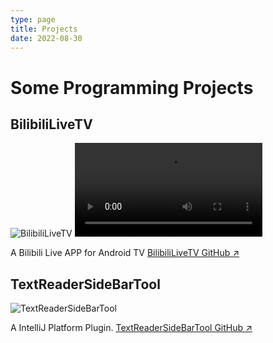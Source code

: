 ```yaml
---
type: page
title: Projects
date: 2022-08-30
---
```



<NextSeo title="Projects"/>

# Some Programming Projects

## BilibiliLiveTV

<Image
  src="https://pic1.zhimg.com/v2-ea323557631fe90ab873daa7814bbff5.png"
  alt="BilibiliLiveTV"
  width={1125}
  height={677}
  priority
  className="next-image"
/>
<video controls>
  <source src="https://github.com/MUedsa/BilibiliLiveTV/raw/master/screenshot/record.webm" type="video/webm"/>
</video>

A Bilibili Live APP for Android TV
[BilibiliLiveTV GitHub ↗ ](https://github.com/MUedsa/BilibiliLiveTV)

## TextReaderSideBarTool

<Image
  src="https://github.com/MUedsa/TextReaderSiderTool/blob/master/record.webp?raw=true"
  alt="TextReaderSideBarTool"
  width={1905}
  height={1006}
  priority
  className="next-image"
/>

A IntelliJ Platform Plugin.
[TextReaderSideBarTool GitHub ↗ ](https://github.com/MUedsa/TextReaderSiderTool)
